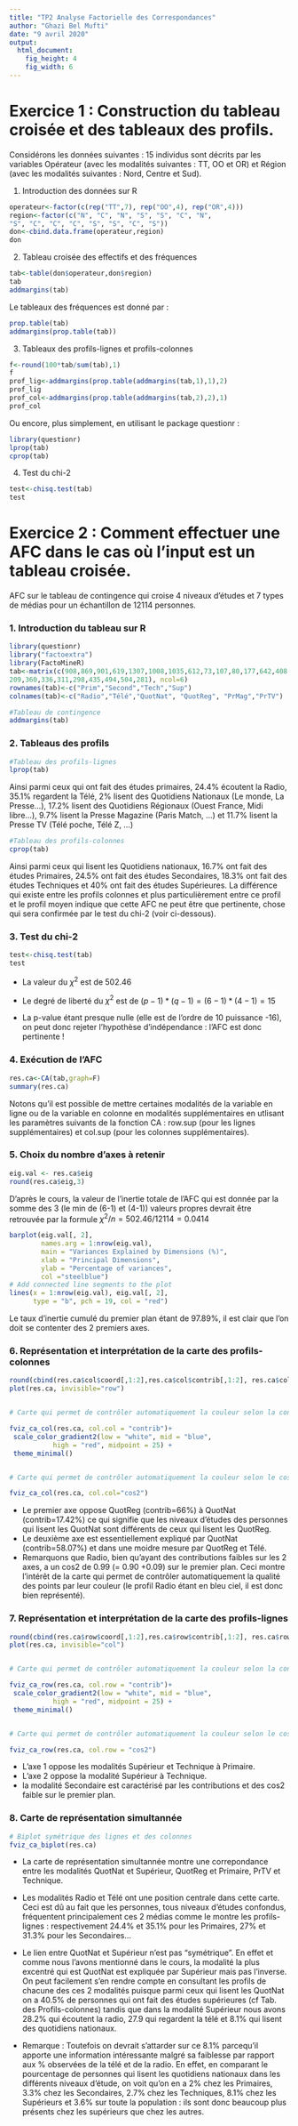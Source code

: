 ---
title: "TP2 Analyse Factorielle des Correspondances"
author: "Ghazi Bel Mufti"
date: "9 avril 2020"
output: 
  html_document: 
    fig_height: 4
    fig_width: 6
---

# Exercice 1 : Construction du tableau croisée et des tableaux des profils.

Considérons les données suivantes : 15 individus sont décrits par les variables Opérateur
(avec les modalités suivantes : TT, OO et OR) et Région (avec les modalités suivantes :
Nord, Centre et Sud).


 1. Introduction des données sur R


```{r, echo=TRUE}
operateur<-factor(c(rep("TT",7), rep("OO",4), rep("OR",4)))
region<-factor(c("N", "C", "N", "S", "S", "C", "N",
"S", "C", "C", "C", "S", "S", "C", "S"))
don<-cbind.data.frame(operateur,region)
don
```


 
 2. Tableau croisée des effectifs et des fréquences
```{r}
tab<-table(don$operateur,don$region)
tab
addmargins(tab)

```
Le tableaux des fréquences est donné par :
```{r}
prop.table(tab)
addmargins(prop.table(tab))
```

 3. Tableaux des profils-lignes et profils-colonnes
```{r}
f<-round(100*tab/sum(tab),1)
f
prof_lig<-addmargins(prop.table(addmargins(tab,1),1),2)
prof_lig
prof_col<-addmargins(prop.table(addmargins(tab,2),2),1)
prof_col

```
Ou encore, plus simplement, en utilisant le package questionr :
```{r}
library(questionr)
lprop(tab)
cprop(tab)
```

 4. Test du chi-2

```{r}
test<-chisq.test(tab)
test
```



# Exercice 2 : Comment effectuer une AFC dans le cas où l'input est un tableau croisée.

AFC sur le tableau de contingence qui croise 4 niveaux d'études
et 7 types de médias pour un échantillon de 12114 personnes.


### 1. Introduction du tableau sur R 
```{r}
library(questionr)
library("factoextra")
library(FactoMineR)
tab<-matrix(c(908,869,901,619,1307,1008,1035,612,73,107,80,177,642,408,140,
209,360,336,311,298,435,494,504,281), ncol=6)
rownames(tab)<-c("Prim","Second","Tech","Sup")
colnames(tab)<-c("Radio","Télé","QuotNat", "QuotReg", "PrMag","PrTV")

#Tableau de contingence
addmargins(tab)
```
### 2. Tableaus des profils



```{r}
#Tableau des profils-lignes
lprop(tab)
```
Ainsi parmi ceux qui ont fait des études primaires, 24.4% écoutent la Radio, 35.1% regardent la Télé, 2% lisent des Quotidiens Nationaux (Le monde, La Presse...), 17.2% lisent des Quotidiens Régionaux (Ouest France, Midi libre...), 9.7% lisent la Presse Magazine (Paris Match, ...) et 11.7% lisent la Presse TV (Télé poche, Télé Z, ...)

```{r}
#Tableau des profils-colonnes
cprop(tab)
```

Ainsi parmi ceux qui lisent les Quotidiens nationaux, 16.7% ont fait des études Primaires, 24.5% ont fait des études Secondaires, 18.3% ont fait des études Techniques et 40% ont fait des études Supérieures. La différence qui existe entre les profils colonnes et plus particulièrement entre ce profil et le profil moyen indique que cette AFC ne peut être que pertinente, chose qui sera confirmée par le test du chi-2 (voir ci-dessous).

### 3. Test du chi-2

```{r}
test<-chisq.test(tab)
test
```
  - La valeur du $\chi^2$ est de 502.46
  
  - Le degré de liberté du $\chi^2$ est de $(p-1)*(q-1) =(6-1)*(4-1) =15$
  
  - La p-value étant presque nulle (elle est de l'ordre de 10 puissance -16), on peut donc rejeter l'hypothèse d'indépendance : l'AFC est donc pertinente !

### 4. Exécution de l'AFC
```{r}

res.ca<-CA(tab,graph=F)
summary(res.ca)
```
Notons qu'il est possible de mettre  certaines modalités de la variable en ligne ou de la variable en colonne en modalités supplémentaires en utlisant les paramètres suivants de la fonction CA : row.sup (pour les lignes supplémentaires) et col.sup (pour les colonnes supplémentaires).
 

### 5. Choix du nombre d'axes à retenir

```{r}
eig.val <- res.ca$eig
round(res.ca$eig,3)
```
D'après  le cours, la valeur de l'inertie totale de l'AFC qui est donnée par la somme des 3 (le min de (6-1) et (4-1)) valeurs propres devrait être retrouvée par la formule $\chi^2/n = 502.46/12114 = 0.0414$

```{r}
barplot(eig.val[, 2], 
        names.arg = 1:nrow(eig.val), 
        main = "Variances Explained by Dimensions (%)",
        xlab = "Principal Dimensions",
        ylab = "Percentage of variances",
        col ="steelblue")
# Add connected line segments to the plot
lines(x = 1:nrow(eig.val), eig.val[, 2], 
      type = "b", pch = 19, col = "red")

```
 
Le taux d'inertie cumulé du premier plan étant de 97.89%, il est clair que l'on doit se contenter des 2 premiers axes.
 
### 6. Représentation et interprétation de la carte des profils-colonnes

```{r}
round(cbind(res.ca$col$coord[,1:2],res.ca$col$contrib[,1:2], res.ca$col$cos2[,1:2]),2)
plot(res.ca, invisible="row")


# Carte qui permet de contrôler automatiquement la couleur selon la contribution

fviz_ca_col(res.ca, col.col = "contrib")+
 scale_color_gradient2(low = "white", mid = "blue",
           high = "red", midpoint = 25) +
 theme_minimal()


# Carte qui permet de contrôler automatiquement la couleur selon le cos2

fviz_ca_col(res.ca, col.col="cos2")

```
 
- Le premier axe oppose  QuotReg (contrib=66%) à QuotNat (contrib=17.42%) ce qui signifie que les niveaux d'études des personnes qui lisent les QuotNat sont différents de ceux qui lisent les QuotReg.
- Le deuxième axe est essentiellement expliqué par QuotNat (contrib=58.07%) et dans une moidre mesure par QuotReg et Télé.
- Remarquons que Radio, bien qu'ayant des contributions faibles sur les 2 axes, a un cos2 de 0.99 (= 0.90 +0.09) sur le premier plan. Ceci montre l'intérêt de la carte  qui permet de contrôler automatiquement la qualité des points par leur couleur (le profil Radio étant en bleu ciel, il est donc bien représenté).  
 
### 7. Représentation et interprétation de la carte des profils-lignes

```{r}

round(cbind(res.ca$row$coord[,1:2],res.ca$row$contrib[,1:2], res.ca$row$cos2[,1:2]),2)
plot(res.ca, invisible="col")


# Carte qui permet de contrôler automatiquement la couleur selon la contribution

fviz_ca_row(res.ca, col.row = "contrib")+
 scale_color_gradient2(low = "white", mid = "blue",
           high = "red", midpoint = 25) +
 theme_minimal()


# Carte qui permet de contrôler automatiquement la couleur selon le cos2

fviz_ca_row(res.ca, col.row = "cos2")


```

- L'axe 1 oppose les modalités Supérieur  et Technique à  Primaire.
- L'axe 2 oppose la modalité Supérieur  à  Technique.
- la modalité Secondaire est caractérisé par les contributions et des cos2 faible sur le premier plan.


### 8. Carte de représentation simultannée
 
```{r}
# Biplot symétrique des lignes et des colonnes
fviz_ca_biplot(res.ca)
```
 
- La carte de représentation simultannée montre une correpondance entre les modalités QuotNat et Supérieur, QuotReg et Primaire, PrTV  et Technique.

- Les modalités Radio et Télé ont une position centrale dans cette carte. Ceci est dû au fait que  les personnes, tous niveaux d'études confondus, fréquentent principalement ces 2 médias comme le montre les profils-lignes : respectivement 24.4% et 35.1% pour les Primaires, 27% et 31.3% pour les Secondaires... 

- Le lien entre QuotNat et Supérieur n'est pas "symétrique". En effet et comme nous l'avons mentionné dans le cours,  la modalité la plus excentré qui est QuotNat est expliquée par Supérieur mais pas l'inverse. On peut facilement s'en rendre compte en consultant les profils de chacune des ces 2 modalités puisque parmi ceux qui lisent les QuotNat on a 40.5% de personnes qui ont fait des études supérieures (cf Tab. des Profils-colonnes) tandis que dans la modalité Supérieur nous avons 28.2% qui écoutent la radio, 27.9 qui regardent la télé et 8.1% qui lisent des quotidiens nationaux. 

- Remarque : Toutefois on devrait s'attarder sur ce 8.1% parcequ'il apporte une information intéressante malgré sa faiblesse par rapport aux % observées de la télé et de la radio. En effet, en  comparant le pourcentage de personnes qui lisent les quotidiens nationaux dans les différents niveaux d'étude, on voit qu'on en a 2% chez les Primaires, 3.3% chez les Secondaires, 2.7% chez les Techniques, 8.1% chez les Supérieurs et 3.6% sur toute la population : ils sont donc beaucoup plus présents chez les supérieurs que chez les autres. 

 